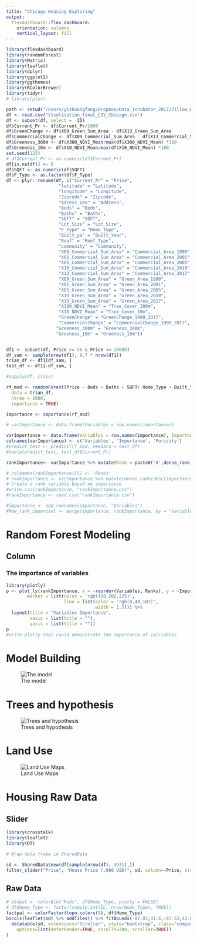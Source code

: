 ```yaml
---
title: "Chicago Housing Exploring"
output: 
  flexdashboard::flex_dashboard:
    orientation: columns
    vertical_layout: fill
---
```


```r
library(flexdashboard)
library(randomForest)
library(Matrix)
library(leaflet)
library(dplyr)
library(ggplot2)
library(ggthemes)
library(RColorBrewer)
library(tidyr)
# library(plyr)

path <- setwd("/Users/yizhuangfang/Dropbox/Data_Incubator_2017/Zillow_WebScraping")
df <- read.csv("Visulization_final_CSV_Chicago.csv")
df <- subset(df, select = -ID)
df$Current_Pr <- df$Current_Pr/1000
df$GreenChange <- df$X09_Green_Sum_Area - df$X13_Green_Sum_Area
df$CommercialChange <- df$X09_Commercial_Sum_Area - df$X13_Commercial_Sum_Area
df$Greeness_300m <- df$X300_NDVI_Mean/max(df$X300_NDVI_Mean) *100
df$Greeness_10m <- df$X10_NDVI_Mean/max(df$X10_NDVI_Mean) *100
set.seed(123)
# df$Current_Pr <- as.numeric(df$Current_Pr) 
df[is.na(df)] <- 0
df$SQFT <- as.numeric(df$SQFT)
df$F_Type <- as.factor(df$F_Type)
df <- plyr::rename(df, c("Current_Pr" = "Price", 
                    "latitude" = "Latitude",
                    "longitude" = "Longitude",
                    "Zipcode" = "Zipcode",
                    "Adress_Geo" = "Address", 
                    "Beds" = "Beds",
                    "Baths" = "Baths",
                    "SQFT" = "SQFT",
                    "Lot_Size" = "Lot_Size",
                    "F_Type" = "Home_Type",
                    "Built_ya" = "Built_Year",
                    "Roof" = "Roof_Type",
                    "community" = "Community",
                    "X09_Commercial_Sum_Area" = "Commercial_Area_1990",
                    "X01_Commercial_Sum_Area" = "Commercial_Area_2001",
                    "X05_Commercial_Sum_Area" = "Commercial_Area_2005",
                    "X10_Commercial_Sum_Area" = "Commercial_Area_2010",
                    "X13_Commercial_Sum_Area" = "Commercial_Area_2017",
                    "X09_Green_Sum_Area" = "Green_Area_1990",
                    "X01_Green_Sum_Area" = "Green_Area_2001",
                    "X05_Green_Sum_Area" = "Green_Area_2005",
                    "X10_Green_Sum_Area" = "Green_Area_2010",
                    "X13_Green_Sum_Area" = "Green_Area_2017",
                    "X300_NDVI_Mean" = "Tree_Cover_300m",
                    "X10_NDVI_Mean" = "Tree_Cover_10m",
                    "GreenChange" = "GreenChange_1990_2017",
                    "CommercialChange" = "CommercialChange_1990_2017",
                   "Greeness_300m" = "Greeness_300m",
                   "Greeness_10m" = "Greeness_10m"))


df1 <- subset(df, Price >= 50 & Price <= 20000)
df_sam <- sample(nrow(df1), 0.7 * nrow(df1))
trian_df <- df1[df_sam, ]
test_df <- df1[-df_sam, ]

#sapply(df, class)

rf_mod <- randomForest(Price ~ Beds + Baths + SQFT+ Home_Type + Built_Year + Commercial_Area_1990 + Commercial_Area_2001 + Commercial_Area_2005 + Commercial_Area_2010 + Commercial_Area_2017 + Green_Area_1990 + Green_Area_2001 + Green_Area_2005 + Green_Area_2010 + Green_Area_2017 + Tree_Cover_300m + Tree_Cover_10m + GreenChange_1990_2017 + CommercialChange_1990_2017 + Greeness_300m +Greeness_10m,
  data = trian_df,
  ntree = 1000,
  importance = TRUE)

importance <- importance(rf_mod)

# varImportance <- data.frame(Variables = row.names(importance))

varImportance <- data.frame(Variables = row.names(importance), Importance = round(importance,2))
colnames(varImportance) <- c('Variables', 'Importance', 'Puricity')
#predict_test <- predict(rf_mod, newdata = test_df)
#table(predict_test, test_df$Current_Pr)

rankImportance<- varImportance %>% mutate(Rank = paste0('#',dense_rank(desc(Importance)))) %>% mutate(Ranks = dense_rank(desc(Importance)))

# colnames(rankImportance)[5] <- 'Ranks'
# rankImportance <- varImportance %>% mutate(dense_rank(desc(importance$Importance..IncMSE)))
# Create a rank variable based on importance
#write.csv(rankImportance, "rankImportance.csv")
#rankImportance <- read.csv("rankImportance.csv")

#importance <- add_rownames(importance, "Variables")
#New_rank_important <- merge(importance, rankImportance, by = "Variables")
```


Random Forest Modeling
=====================================  
    
Column {data-width=1000}
-------------------------------------
### The importance of variables
    
```r
library(plotly)
p <- plot_ly(rankImportance, x = ~reorder(Variables, Ranks), y = ~Importance, type = 'bar', text = text,
        marker = list(color = 'rgb(158,202,225)',
                      line = list(color = 'rgb(8,48,107)',
                                  width = 1.5))) %>%
  layout(title = "Variables Importance",
         xaxis = list(title = ""),
         yaxis = list(title = ""))
p
#write plotly that could demonstrate the importance of valriables
```
   


Model Building 
=====================================

![The model](/Users/yizhuangfang/Dropbox/Data_Incubator_2017/Zillow_WebScraping/Model_Introduction.png)



Trees and hypothesis
=====================================
![Trees and hypothesis](/Users/yizhuangfang/Dropbox/Data_Incubator_2017/Zillow_WebScraping/Trees_Hyposithis.png)


Land Use
=====================================
![Land Use Maps](/Users/yizhuangfang/Dropbox/Data_Incubator_2017/Zillow_WebScraping/Landuse_Series.png)



Housing Raw Data {data-orientation=rows}
=====================================

Slider {data-height=120}
-------------------------------------

```r
library(crosstalk)
library(leaflet)
library(DT)

# Wrap data frame in SharedData

sd <- SharedData$new(df[sample(nrow(df), 9931),])
filter_slider("Price", "House Price (,000 USD)", sd, column=~Price, step=10, width=1000)

```

Raw Data {data-height=880} 
-------------------------------------   

```r
# binpal <- colorBin("Reds", df$Home_Type, pretty = FALSE)
# df$Home_Type <- factor(sample.int(5L, nrow(Home_Type), TRUE))
factpal <- colorFactor(topo.colors(5), df$Home_Type)
bscols(leaflet(sd) %>% addTiles() %>% fitBounds(-87.83,41.6,-87.52,42.0) %>% addCircleMarkers(~Longitude, ~Latitude, radius =2, color= ~factpal(Home_Type), popup = paste("Community:" ,df$Community, "Family Type:", df$Home_Type, sep = " ")),
  datatable(sd, extensions="Scroller", style="bootstrap", class="compact", width="120%",
    options=list(deferRender=TRUE, scrollY=300, scroller=TRUE))
)
```   
